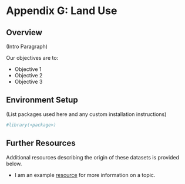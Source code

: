 # Appendix G: Land Use

## Overview

(Intro Paragraph)

Our objectives are to:

* Objective 1
* Objective 2
* Objective 3

## Environment Setup

(List packages used here and any custom installation instructions)

```r
#library(<package>)
```

## <Data Wrangling Sections>

## Further Resources {-}

Additional resources describing the origin of these datasets is provided below. 

* I am an example [resource](https://www.epa.gov/outdoor-air-quality-data/air-data-basic-information) for more information on a topic. 